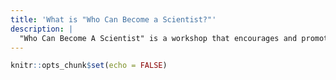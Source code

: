 ```yaml
---
title: 'What is "Who Can Become a Scientist?"'
description: |
  "Who Can Become A Scientist" is a workshop that encourages and promotes equity, diversity, and inclusion in STEM.
---
```


```r
knitr::opts_chunk$set(echo = FALSE)
```

